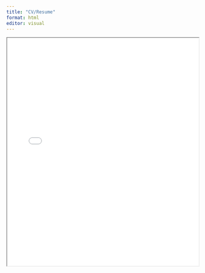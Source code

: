 ```yaml
---
title: "CV/Resume"
format: html
editor: visual
---
```


<iframe src="Harmony_Nguyen_CV_062024.pdf" width="100%" height="600px">

</iframe>
